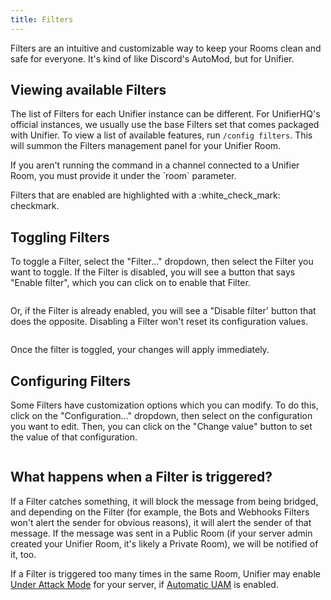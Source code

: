 ```yaml
---
title: Filters
---
```


Filters are an intuitive and customizable way to keep your Rooms clean and safe for everyone. It's kind of like Discord's AutoMod, but for Unifier.

## Viewing available Filters

The list of Filters for each Unifier instance can be different. For UnifierHQ's official instances, we usually use the base Filters set that comes packaged with Unifier. To view a list of available features, run `/config filters`. This will summon the Filters management panel for your Unifier Room.

<Info>
If you aren't running the command in a channel connected to a Unifier Room, you must provide it under the `room` parameter.
</Info>

<img src="../../assets/images/image (17).png" alt="" />

Filters that are enabled are highlighted with a :white\_check\_mark: checkmark.

## Toggling Filters

To toggle a Filter, select the "Filter..." dropdown, then select the Filter you want to toggle. If the Filter is disabled, you will see a button that says "Enable filter", which you can click on to enable that Filter.

<img src="../../assets/images/image (18).png" alt="" />

Or, if the Filter is already enabled, you will see a "Disable filter' button that does the opposite. Disabling a Filter won't reset its configuration values.

<img src="../../assets/images/image (19).png" alt="" />

Once the filter is toggled, your changes will apply immediately.

## Configuring Filters

Some Filters have customization options which you can modify. To do this, click on the "Configuration..." dropdown, then select on the configuration you want to edit. Then, you can click on the "Change value" button to set the value of that configuration.

<img src="../../assets/images/image (20).png" alt="" />

## What happens when a Filter is triggered?

If a Filter catches something, it will block the message from being bridged, and depending on the Filter (for example, the Bots and Webhooks Filters won't alert the sender for obvious reasons), it will alert the sender of that message. If the message was sent in a Public Room (if your server admin created your Unifier Room, it's likely a Private Room), we will be notified of it, too.

If a Filter is triggered too many times in the same Room, Unifier may enable [Under Attack Mode](under-attack-mode.md) for your server, if [Automatic UAM](under-attack-mode.md#automatic-uam) is enabled.
